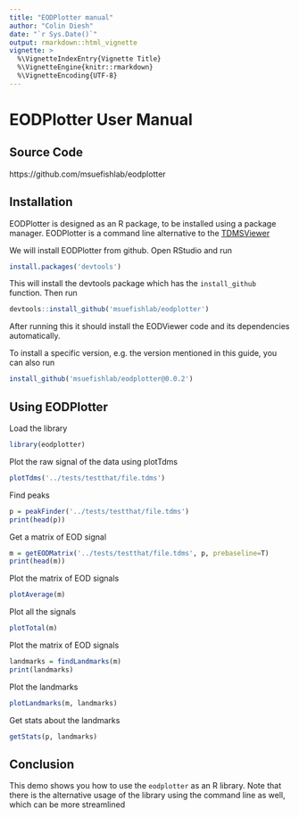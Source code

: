 ```yaml
---
title: "EODPlotter manual"
author: "Colin Diesh"
date: "`r Sys.Date()`"
output: rmarkdown::html_vignette
vignette: >
  %\VignetteIndexEntry{Vignette Title}
  %\VignetteEngine{knitr::rmarkdown}
  %\VignetteEncoding{UTF-8}
---
```



# EODPlotter User Manual

## Source Code

https://github.com/msuefishlab/eodplotter

## Installation

EODPlotter is designed as an R package, to be installed using a package
manager. EODPlotter is a command line alternative to the [TDMSViewer](https://github.com/msuefishlab/tdmsviewer)

We will install EODPlotter from github. Open RStudio and run

```r
install.packages('devtools')
```

This will install the devtools package which has the `install_github` function. Then run

```r
devtools::install_github('msuefishlab/eodplotter')
```

After running this it should install the EODViewer code and its
dependencies automatically. 

To install a specific version, e.g. the version mentioned in this guide, you
can also run

```r
install_github('msuefishlab/eodplotter@0.0.2')
```
## Using EODPlotter


Load the library

```r
library(eodplotter)
```


Plot the raw signal of the data using plotTdms

```r
plotTdms('../tests/testthat/file.tdms')
```

Find peaks

```r
p = peakFinder('../tests/testthat/file.tdms')
print(head(p))
```

Get a matrix of EOD signal

```r
m = getEODMatrix('../tests/testthat/file.tdms', p, prebaseline=T)
print(head(m))
```

Plot the matrix of EOD signals

```r
plotAverage(m)
```



Plot all the signals

```r
plotTotal(m)
```



Plot the matrix of EOD signals

```r
landmarks = findLandmarks(m)
print(landmarks)
```


Plot the landmarks

```r
plotLandmarks(m, landmarks)
```


Get stats about the landmarks

```r
getStats(p, landmarks)
```


## Conclusion


This demo shows you how to use the `eodplotter` as an R library. Note that there is the alternative usage of the library using the command line as well, which can be more streamlined
